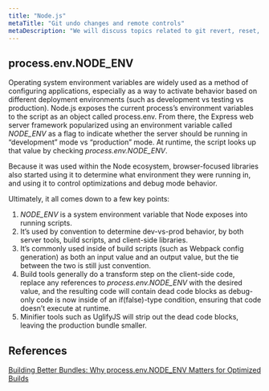 ```yaml
---
title: "Node.js"
metaTitle: "Git undo changes and remote controls"
metaDescription: "We will discuss topics related to git revert, reset, rebase, stash, fetch, pull, push and merge."
---
```


## process.env.NODE_ENV
Operating system environment variables are widely used as a method of configuring applications, especially as a way to activate behavior based on different deployment environments (such as development vs testing vs production). Node.js exposes the current process’s environment variables to the script as an object called process.env. From there, the Express web server framework popularized using an environment variable called *NODE_ENV* as a flag to indicate whether the server should be running in “development” mode vs “production” mode. At runtime, the script looks up that value by checking *process.env.NODE_ENV*.

Because it was used within the Node ecosystem, browser-focused libraries also started using it to determine what environment they were running in, and using it to control optimizations and debug mode behavior. 

Ultimately, it all comes down to a few key points:

1. *NODE_ENV* is a system environment variable that Node exposes into running scripts.
2. It’s used by convention to determine dev-vs-prod behavior, by both server tools, build scripts, and client-side libraries.
3. It’s commonly used inside of build scripts (such as Webpack config generation) as both an input value and an output value, but the tie between the two is still just convention.
4. Build tools generally do a transform step on the client-side code, replace any references to *process.env.NODE_ENV* with the desired value, and the resulting code will contain dead code blocks as debug-only code is now inside of an if(false)-type condition, ensuring that code doesn’t execute at runtime.
5. Minifier tools such as UglifyJS will strip out the dead code blocks, leaving the production bundle smaller.

## References
[Building Better Bundles: Why process.env.NODE_ENV Matters for Optimized Builds](https://hub.packtpub.com/building-better-bundles-why-processenvnodeenv-matters-optimized-builds/)
